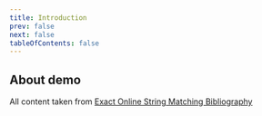 ```yaml
---
title: Introduction
prev: false
next: false
tableOfContents: false
---
```



<Publications />

## About demo

All content taken from [Exact Online String Matching Bibliography](https://arxiv.org/pdf/1605.05067.pdf)
